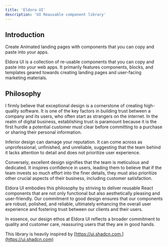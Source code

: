 ```yaml
---
title: 'Eldora UI'
description: 'UI Reausable component library'
---
```


## Introduction 
Create Animated landing pages with components that you can copy and paste into your apps.

Eldora UI is a collection of re-usable components that you can copy and paste into your web apps.
It primarily features components, blocks, and templates geared towards creating landing pages and user-facing marketing materials.



## Philosophy

I firmly believe that exceptional design is a cornerstone of creating high-quality software. It is one of the key factors in building trust between a company and its users, who often start as strangers on the internet. In the realm of digital business, establishing trust is paramount because it is the first hurdle a potential customer must clear before committing to a purchase or sharing their personal information.

Inferior design can damage your reputation. It can come across as unprofessional, unfinished, and unreliable, suggesting that the team behind it lacks attention to detail and does not prioritize user experience.

Conversely, excellent design signifies that the team is meticulous and dedicated. It inspires confidence in users, leading them to believe that if the team invests so much effort into the finer details, they must also prioritize other crucial aspects of their business, including customer satisfaction.

Eldora UI embodies this philosophy by striving to deliver reusable React components that are not only functional but also aesthetically pleasing and user-friendly. Our commitment to good design ensures that our components are robust, polished, and reliable, ultimately enhancing the overall user experience and fostering trust between our clients and their users.

In essence, our design ethos at Eldora UI reflects a broader commitment to quality and customer care, reassuring users that they are in good hands.

This library is heavily inspired by [https://ui.shadcn.com.](https://ui.shadcn.com)